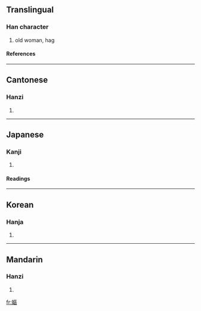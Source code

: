 {{see|妪}}

==Translingual==
===Han character===
{{Han char|rn=38|rad=女|as=11|sn=14|four=4141<sub>6</sub>|canj=女尸口口 (VSRR)}}
# old woman, hag
====References====
{{Han ref|kx=0269.230|dkj=06640|dj=0537.130|hdz=21076.040|uh=5AD7|ud=23255|bh=B9E1|bd=47585}}
----
==Cantonese==
===Hanzi===
{{yue-hanzi|jyut=|y=yu2}}
# {{defn|Cantonese}}
----
==Japanese==
===Kanji===
{{ja-kanji|grade=|rs=女11}}
# {{defn|Japanese}} 
====Readings====
{{ja-readings|on=[[おう]] (ō), [[う]] (u)|kun=[[おうな]] (ouna), [[あたためる]] (atatameru)}}
----
==Korean==
===Hanja===
{{ko-hanja|hangeul=구|rv=gu|mr=ku}}
# {{defn|Korean}}
----
==Mandarin==
===Hanzi===
{{cmn-hanzi|sim=妪|pin=[[yǔ]] (yu3), [[yù]] (yu4)|wg=yü<sup>3</sup>, yü<sup>4</sup>}}
# {{defn|Mandarin}}

[[fr:嫗]]